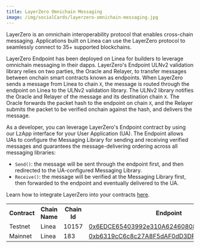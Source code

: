 ```yaml
---
title: LayerZero Omnichain Messaging
image: /img/socialCards/layerzero-omnichain-messaging.jpg
---
```


LayerZero is an omnichain interoperability protocol that enables cross-chain messaging. 
Applications built on Linea can use the LayerZero protocol to seamlessly connect to 35+ supported 
blockchains.

LayerZero Endpoint has been deployed on Linea for builders to leverage omnichain messaging in 
their dapps. LayerZero's Endpoint ULNv2 validation library relies on two parties, the Oracle and 
Relayer, to transfer messages between onchain smart contracts known as endpoints. When LayerZero 
sends a message from Linea to chain `X`, the message is routed through the endpoint on Linea to the 
ULNv2 validation library. The ULNv2 library notifies the Oracle and Relayer of the message and 
its destination chain `X`. The Oracle forwards the packet hash to the endpoint on chain `X`, and the 
Relayer submits the packet to be verified onchain against the hash, and delivers the message.

As a developer, you can leverage LayerZero's Endpoint contract by using our LzApp interface for 
your User Application (UA). The Endpoint allows UAs to configure the Messaging Library for sending 
and receiving verified messages and guarantees the message-delivering ordering across all messaging 
libraries:

- `Send()`: the message will be sent through the endpoint first, and then redirected to the 
UA-configured Messaging Library. 
- `Receive()`: the message will be verified at the Messaging 
Library first, then forwarded to the endpoint and eventually delivered to the UA.

Learn how to integrate LayerZero into your contracts [here](https://layerzero.gitbook.io/docs/).

<table>
  <tbody>
    <tr>
      <th>Contract</th>
      <th>Chain Name</th>
      <th>Chain Id</th>
      <th>Endpoint</th>
    </tr>
    <tr>
      <td>Testnet</td>
      <td>Linea</td>
      <td>10157</td>
      <td>
        <a href="https://sepolia.lineascan.build/address/0x6EDCE65403992e310A62460808c4b910D972f10f">
          0x6EDCE65403992e310A62460808c4b910D972f10f
        </a>
      </td>
    </tr>
    <tr>
      <td>Mainnet</td>
      <td>Linea</td>
      <td>183</td>
      <td>
        <a href="https://lineascan.build/address/0xb6319cC6c8c27A8F5dAF0dD3DF91EA35C4720dd7">
          0xb6319cC6c8c27A8F5dAF0dD3DF91EA35C4720dd7
        </a>
      </td>
    </tr>
  </tbody>
</table>
